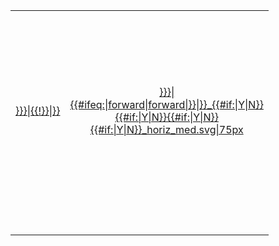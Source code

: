 {| border="0" bgcolor="white"
|-
| align="center" bgcolor="lightgreen" | {{{substrate}}}
| colspan="2" align="center" bgcolor="{{#if:{{{forward_enzyme|}}}|pink|white}}" width="75px" | {{{forward_enzyme}}}
| align="center" bgcolor="lightgreen" | {{{product}}}
|-
| rowspan="5" align="center" | [[image:{{{substrate_image}}}{{#if:{{{substrate_image_size|}}}|{{!}}{{{substrate_image_size}}}|}}]]
| colspan="2" align="center" width="75" | &nbsp;
| rowspan="5" align="center" | [[image:{{{product_image}}}{{#if:{{{product_image_size|}}}|{{!}}{{{product_image_size}}}|}}]]
|-
| align="center" width="38px" | {{{minor_forward_substrate(s)}}}
| align="center" width="38px" | {{{minor_forward_product(s)}}}
|-
| colspan="2" width="75px" align="center" | [[image:Biochem_reaction_arrow_{{#if:{{{reaction_direction_(forward/reversible/reverse)|}}}|{{#ifeq:{{{reaction_direction_(forward/reversible/reverse)}}}|forward|forward|{{{reaction_direction_(forward/reversible/reverse)}}}}}|{{{reaction_direction_(forward/reversible/reverse)}}}}}_{{#if:{{{minor_forward_substrate(s)|}}}|Y|N}}{{#if:{{{minor_forward_product(s)|}}}|Y|N}}{{#if:{{{minor_reverse_substrate(s)|}}}|Y|N}}{{#if:{{{minor_reverse_product(s)|}}}|Y|N}}_horiz_med.svg|75px]]
|-
| align="center" width="38px" | {{{minor_reverse_product(s)}}}
| align="center" width="38px" | {{{minor_reverse_substrate(s)}}}
|-
| colspan="2" align="center" width="75" | &nbsp;
|-
| &nbsp;
| colspan="2" align="center" bgcolor="{{#if:{{{reverse_enzyme|}}}|pink|white}}" width="75"| {{{reverse_enzyme}}}
| style="text-align:right;" |
|}
<noinclude>{{documentation}}</noinclude>